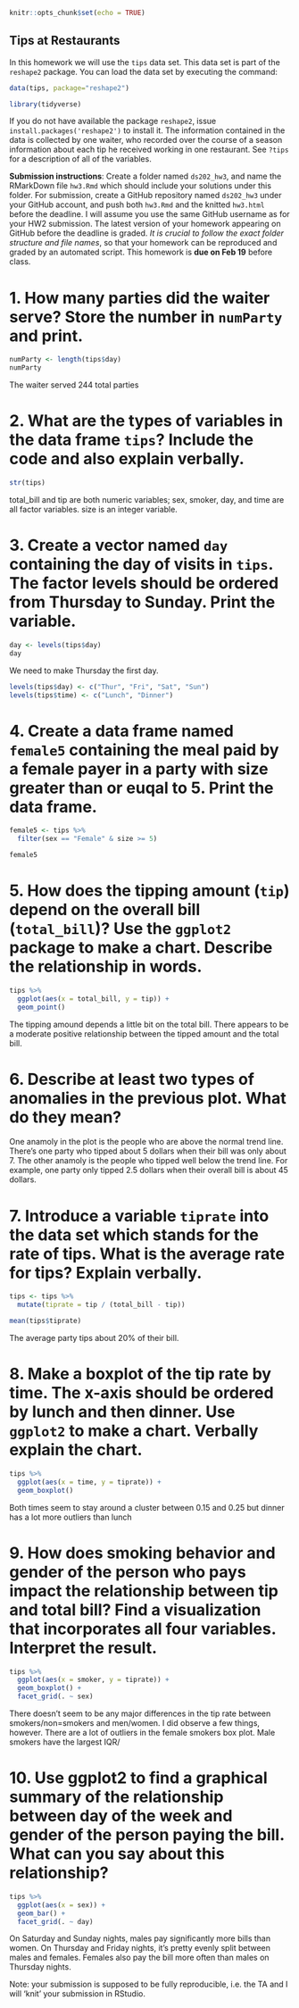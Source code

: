```r
knitr::opts_chunk$set(echo = TRUE)
```

## Tips at Restaurants

In this homework we will use the `tips` data set. This data set is part of the `reshape2` package. You can load the data set by executing the command:
```r
data(tips, package="reshape2")

library(tidyverse)
```
If you do not have available the package `reshape2`, issue `install.packages('reshape2')` to install it. The information contained in the data is collected by one waiter, who recorded over the course of a season information about each tip he received working in one restaurant. See `?tips` for a description of all of the variables. 

**Submission instructions**: Create a folder named `ds202_hw3`, and name the RMarkDown file `hw3.Rmd`  which should include your solutions under this folder. For submission, create a GitHub repository named `ds202_hw3` under your GitHub account, and push both `hw3.Rmd` and the knitted `hw3.html` before the deadline. I will assume you use the same GitHub username as for your HW2 submission. The latest version of your homework appearing on GitHub before the deadline is graded. *It is crucial to follow the exact folder structure and file names*, so that your homework can be reproduced and graded by an automated script. This homework is **due on Feb 19** before class.

# 1.  How many parties did the waiter serve? Store the number in `numParty` and print.

```r
numParty <- length(tips$day)
numParty
```

The waiter served 244 total parties

# 2. What are the types of variables in the data frame `tips`? Include the code and also explain verbally.

```r
str(tips)
```

total_bill and tip are both numeric variables; sex, smoker, day, and time are all factor variables. size is an integer variable.

# 3. Create a vector named `day` containing the day of visits in `tips`. The factor levels should be ordered from Thursday to Sunday. Print the variable.

```r
day <- levels(tips$day)
day
```

We need to make Thursday the first day.

```r
levels(tips$day) <- c("Thur", "Fri", "Sat", "Sun")
levels(tips$time) <- c("Lunch", "Dinner")
```


# 4. Create a data frame named `female5` containing the meal paid by a female payer in a party with size greater than or euqal to 5. Print the data frame.

```r
female5 <- tips %>%
  filter(sex == "Female" & size >= 5)

female5
```


# 5. How does the tipping amount (`tip`) depend on the overall bill (`total_bill`)? Use the `ggplot2` package to make a chart. Describe the relationship in words.  

```r
tips %>%
  ggplot(aes(x = total_bill, y = tip)) +
  geom_point()
```

The tipping amound depends a little bit on the total bill. There appears to be a moderate positive relationship between the tipped amount and the total bill.

# 6. Describe at least two types of anomalies in the previous plot. What do they mean?

One anamoly in the plot is the people who are above the normal trend line. There's one party who tipped about 5 dollars when their bill was only about 7. The other anamoly is the people who tipped well below the trend line. For example, one party only tipped 2.5 dollars when their overall bill is about 45 dollars.

# 7. Introduce a variable `tiprate` into the data set which stands for the rate of tips. What is the average rate for tips? Explain verbally. 

```r
tips <- tips %>%
  mutate(tiprate = tip / (total_bill - tip))

mean(tips$tiprate)
```

The average party tips about 20% of their bill.

# 8. Make a boxplot of the tip rate by time. The x-axis should be ordered by lunch and then dinner. Use `ggplot2` to make a chart. Verbally explain the chart.

```r
tips %>%
  ggplot(aes(x = time, y = tiprate)) +
  geom_boxplot()
```

Both times seem to stay around a cluster between 0.15 and 0.25 but dinner has a lot more outliers than lunch

# 9. How does smoking behavior and gender of the person who pays impact the relationship between tip and total bill? Find a visualization that incorporates all four variables. Interpret the result.

```r
tips %>%
  ggplot(aes(x = smoker, y = tiprate)) +
  geom_boxplot() +
  facet_grid(. ~ sex)
```

There doesn't seem to be any major differences in the tip rate between smokers/non=smokers and men/women. I did observe a few things, however. There are a lot of outliers in the female smokers box plot. Male smokers have the largest IQR/

# 10. Use ggplot2 to find a graphical summary of the relationship between day of the week and gender of the person paying the bill. What can you say about this relationship?

```r
tips %>%
  ggplot(aes(x = sex)) +
  geom_bar() +
  facet_grid(. ~ day)
```

On Saturday and Sunday nights, males pay significantly more bills than women. On Thursday and Friday nights, it's pretty evenly split between males and females. Females also pay the bill more often than males on Thursday nights.

Note: your submission is supposed to be fully reproducible, i.e. the TA and I will 'knit' your submission in RStudio. 
